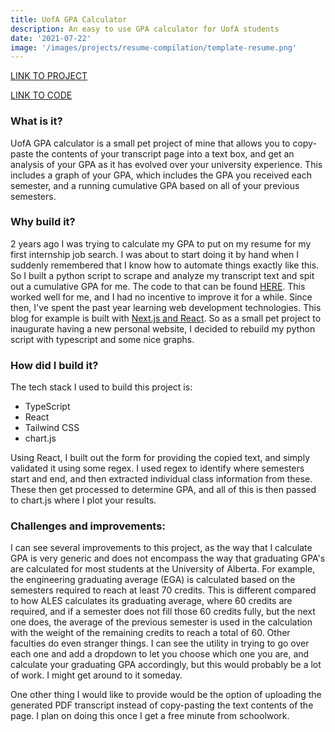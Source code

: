 ```yaml
---
title: UofA GPA Calculator
description: An easy to use GPA calculator for UofA students
date: '2021-07-22'
image: '/images/projects/resume-compilation/template-resume.png'
---
```


[LINK TO PROJECT](./gpacalculator)

[LINK TO CODE](https://github.com/KonradStanski/KonradStaniszewski.github.io/tree/master/src/pages/projects/gpacalculator)

### What is it?

UofA GPA calculator is a small pet project of mine that allows you to copy-paste the contents of your transcript page
into a text box, and get an analysis of your GPA as it has evolved over your university experience. This includes a
graph of your GPA, which includes the GPA you received each semester, and a running cumulative GPA based on all of your
previous semesters.

### Why build it?

2 years ago I was trying to calculate my GPA to put on my resume for my first internship job search. I was about to
start doing it by hand when I suddenly remembered that I know how to automate things exactly like this. So I built a
python script to scrape and analyze my transcript text and spit out a cumulative GPA for me. The code to that can be
found [HERE](https://github.com/KonradStanski/UofAGpaCalculator). This worked well for me, and I had no incentive to
improve it for a while. Since then, I've spent the past year learning web development technologies. This blog for
example is built with [Next.js and React](https://konradstaniszewski.com/blog/blog-redesign-2). So as a small pet
project to inaugurate having a new personal website, I decided to rebuild my python script with typescript and some nice
graphs. 

### How did I build it?

The tech stack I used to build this project is:

- TypeScript 
- React 
- Tailwind CSS 
- chart.js

Using React, I built out the form for providing the copied text, and simply validated it using some regex. I used regex
to identify where semesters start and end, and then extracted individual class information from these. These then get
processed to determine GPA, and all of this is then passed to chart.js where I plot your results.

### Challenges and improvements:

I can see several improvements to this project, as the way that I calculate GPA is very generic and does not encompass
the way that graduating GPA's are calculated for most students at the University of Alberta. For example, the
engineering graduating average (EGA) is calculated based on the semesters required to reach at least 70 credits. This is
different compared to how ALES calculates its graduating average, where 60 credits are required, and if a semester does
not fill those 60 credits fully, but the next one does, the average of the previous semester is used in the calculation
with the weight of the remaining credits to reach a total of 60. Other faculties do even stranger things. I can see the
utility in trying to go over each one and add a dropdown to let you choose which one you are, and calculate your
graduating GPA accordingly, but this would probably be a lot of work. I might get around to it someday.

One other thing I would like to provide would be the option of uploading the generated PDF transcript instead of
copy-pasting the text contents of the page. I plan on doing this once I get a free minute from schoolwork.
